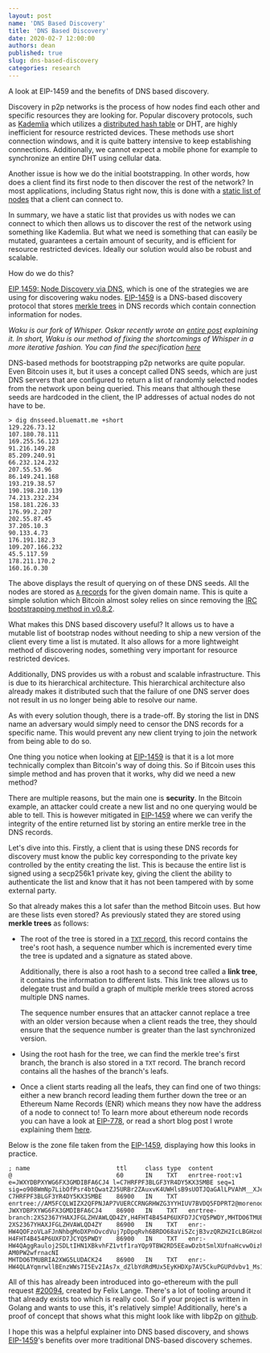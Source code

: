 ```yaml
---
layout: post
name: 'DNS Based Discovery'
title: 'DNS Based Discovery'
date: 2020-02-7 12:00:00
authors: dean
published: true
slug: dns-based-discovery
categories: research
---
```


A look at EIP-1459 and the benefits of DNS based discovery.

<!--truncate-->

Discovery in p2p networks is the process of how nodes find each other and specific resources they are looking for. Popular discovery protocols, such as [Kademlia](https://pdos.csail.mit.edu/~petar/papers/maymounkov-kademlia-lncs.pdf) which utilizes a [distributed hash table](https://en.wikipedia.org/wiki/Distributed_hash_table) or DHT, are highly inefficient for resource restricted devices. These methods use short connection windows, and it is quite battery intensive to keep establishing connections. Additionally, we cannot expect a mobile phone for example to synchronize an entire DHT using cellular data.

Another issue is how we do the initial bootstrapping. In other words, how does a client find its first node to then discover the rest of the network? In most applications, including Status right now, this is done with a [static list of nodes](https://specs.status.im/spec/1#bootstrapping) that a client can connect to.

In summary, we have a static list that provides us with nodes we can connect to which then allows us to discover the rest of the network using something like Kademlia. But what we need is something that can easily be mutated, guarantees a certain amount of security, and is efficient for resource restricted devices. Ideally our solution would also be robust and scalable.

How do we do this?

[EIP 1459: Node Discovery via DNS](https://eips.ethereum.org/EIPS/eip-1459), which is one of the strategies we are using for discovering waku nodes. [EIP-1459](https://eips.ethereum.org/EIPS/eip-1459) is a DNS-based discovery protocol that stores [merkle trees](https://en.wikipedia.org/wiki/Merkle_tree) in DNS records which contain connection information for nodes.

_Waku is our fork of Whisper. Oskar recently wrote an [entire post](https://vac.dev/fixing-whisper-with-waku) explaining it. In short, Waku is our method of fixing the shortcomings of Whisper in a more iterative fashion. You can find the specification [here](https://rfc.vac.dev/spec/6/)_

DNS-based methods for bootstrapping p2p networks are quite popular. Even Bitcoin uses it, but it uses a concept called DNS seeds, which are just DNS servers that are configured to return a list of randomly selected nodes from the network upon being queried. This means that although these seeds are hardcoded in the client, the IP addresses of actual nodes do not have to be.

```console
> dig dnsseed.bluematt.me +short
129.226.73.12
107.180.78.111
169.255.56.123
91.216.149.28
85.209.240.91
66.232.124.232
207.55.53.96
86.149.241.168
193.219.38.57
190.198.210.139
74.213.232.234
158.181.226.33
176.99.2.207
202.55.87.45
37.205.10.3
90.133.4.73
176.191.182.3
109.207.166.232
45.5.117.59
178.211.170.2
160.16.0.30
```

The above displays the result of querying on of these DNS seeds. All the nodes are stored as [`A` records](https://simpledns.plus/help/a-records) for the given domain name. This is quite a simple solution which Bitcoin almost soley relies on since removing the [IRC bootstrapping method in v0.8.2](https://en.bitcoin.it/wiki/Network#IRC).

What makes this DNS based discovery useful? It allows us to have a mutable list of bootstrap nodes without needing to ship a new version of the client every time a list is mutated. It also allows for a more lightweight method of discovering nodes, something very important for resource restricted devices.

Additionally, DNS provides us with a robust and scalable infrastructure. This is due to its hierarchical architecture. This hierarchical architecture also already makes it distributed such that the failure of one DNS server does not result in us no longer being able to resolve our name.

As with every solution though, there is a trade-off. By storing the list in DNS name an adversary would simply need to censor the DNS records for a specific name. This would prevent any new client trying to join the network from being able to do so.

One thing you notice when looking at [EIP-1459](https://eips.ethereum.org/EIPS/eip-1459) is that it is a lot more technically complex than Bitcoin's way of doing this. So if Bitcoin uses this simple method and has proven that it works, why did we need a new method?

There are multiple reasons, but the main one is **security**. In the Bitcoin example, an attacker could create a new list and no one querying would be able to tell. This is however mitigated in [EIP-1459](https://eips.ethereum.org/EIPS/eip-1459) where we can verify the integrity of the entire returned list by storing an entire merkle tree in the DNS records.

Let's dive into this. Firstly, a client that is using these DNS records for discovery must know the public key corresponding to the private key controlled by the entity creating the list. This is because the entire list is signed using a secp256k1 private key, giving the client the ability to authenticate the list and know that it has not been tampered with by some external party.

So that already makes this a lot safer than the method Bitcoin uses. But how are these lists even stored? As previously stated they are stored using **merkle trees** as follows:

- The root of the tree is stored in a [`TXT` record](https://simpledns.plus/help/txt-records), this record contains the tree's root hash, a sequence number which is incremented every time the tree is updated and a signature as stated above.

  Additionally, there is also a root hash to a second tree called a **link tree**, it contains the information to different lists. This link tree allows us to delegate trust and build a graph of multiple merkle trees stored across multiple DNS names.

  The sequence number ensures that an attacker cannot replace a tree with an older version because when a client reads the tree, they should ensure that the sequence number is greater than the last synchronized version.

- Using the root hash for the tree, we can find the merkle tree's first branch, the branch is also stored in a `TXT` record. The branch record contains all the hashes of the branch's leafs.

- Once a client starts reading all the leafs, they can find one of two things: either a new branch record leading them further down the tree or an Ethereum Name Records (ENR) which means they now have the address of a node to connect to! To learn more about ethereum node records you can have a look at [EIP-778](https://eips.ethereum.org/EIPS/eip-778), or read a short blog post I wrote explaining them [here](https://dean.eigenmann.me/blog/2020/01/21/network-addresses-in-ethereum/#enr).

Below is the zone file taken from the [EIP-1459](https://eips.ethereum.org/EIPS/eip-1459), displaying how this looks in practice.

```
; name                        ttl     class type  content
@                             60      IN    TXT   enrtree-root:v1 e=JWXYDBPXYWG6FX3GMDIBFA6CJ4 l=C7HRFPF3BLGF3YR4DY5KX3SMBE seq=1 sig=o908WmNp7LibOfPsr4btQwatZJ5URBr2ZAuxvK4UWHlsB9sUOTJQaGAlLPVAhM__XJesCHxLISo94z5Z2a463gA
C7HRFPF3BLGF3YR4DY5KX3SMBE    86900   IN    TXT   enrtree://AM5FCQLWIZX2QFPNJAP7VUERCCRNGRHWZG3YYHIUV7BVDQ5FDPRT2@morenodes.example.org
JWXYDBPXYWG6FX3GMDIBFA6CJ4    86900   IN    TXT   enrtree-branch:2XS2367YHAXJFGLZHVAWLQD4ZY,H4FHT4B454P6UXFD7JCYQ5PWDY,MHTDO6TMUBRIA2XWG5LUDACK24
2XS2367YHAXJFGLZHVAWLQD4ZY    86900   IN    TXT   enr:-HW4QOFzoVLaFJnNhbgMoDXPnOvcdVuj7pDpqRvh6BRDO68aVi5ZcjB3vzQRZH2IcLBGHzo8uUN3snqmgTiE56CH3AMBgmlkgnY0iXNlY3AyNTZrMaECC2_24YYkYHEgdzxlSNKQEnHhuNAbNlMlWJxrJxbAFvA
H4FHT4B454P6UXFD7JCYQ5PWDY    86900   IN    TXT   enr:-HW4QAggRauloj2SDLtIHN1XBkvhFZ1vtf1raYQp9TBW2RD5EEawDzbtSmlXUfnaHcvwOizhVYLtr7e6vw7NAf6mTuoCgmlkgnY0iXNlY3AyNTZrMaECjrXI8TLNXU0f8cthpAMxEshUyQlK-AM0PW2wfrnacNI
MHTDO6TMUBRIA2XWG5LUDACK24    86900   IN    TXT   enr:-HW4QLAYqmrwllBEnzWWs7I5Ev2IAs7x_dZlbYdRdMUx5EyKHDXp7AV5CkuPGUPdvbv1_Ms1CPfhcGCvSElSosZmyoqAgmlkgnY0iXNlY3AyNTZrMaECriawHKWdDRk2xeZkrOXBQ0dfMFLHY4eENZwdufn1S1o
```

All of this has already been introduced into go-ethereum with the pull request [#20094](https://github.com/ethereum/go-ethereum/pull/20094), created by Felix Lange. There's a lot of tooling around it that already exists too which is really cool. So if your project is written in Golang and wants to use this, it's relatively simple! Additionally, here's a proof of concept that shows what this might look like with libp2p on [github](https://github.com/decanus/dns-discovery).

I hope this was a helpful explainer into DNS based discovery, and shows [EIP-1459](https://eips.ethereum.org/EIPS/eip-1459)'s benefits over more traditional DNS-based discovery schemes.

